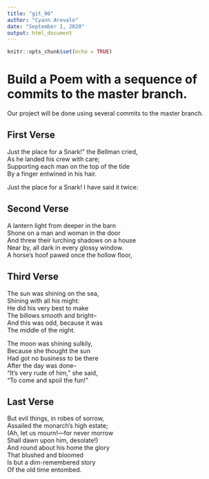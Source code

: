 ```yaml
---
title: "git_00"
author: "Cyann Arevalo"
date: "September 1, 2020"
output: html_document
---
```


```r
knitr::opts_chunk$set(echo = TRUE)
```
# Build a Poem with a sequence of commits to the master branch.
Our project will be done using several commits to the master branch.
<!-- Do not modify or change any text in "!--" bracketed areas such as this --- these are instructions to
you, if you change any of this the git program will notice it and compromise your git merging strategy !-->

## First Verse 
<!--Put the first five lines of a poem by Lewis Carrol in this section!-->
  
   Just the place for a Snark!" the Bellman cried,  
  As he landed his crew with care;  
  Supporting each man on the top of the tide  
  By a finger entwined in his hair.  

  Just the place for a Snark! I have said it twice:    

## Second Verse
<!--Put the first five lines of a poem by Robert Frost here!-->
  
  A lantern light from deeper in the barn  
  Shone on a man and woman in the door  
  And threw their lurching shadows on a house  
  Near by, all dark in every glossy window.  
  A horse's hoof pawed once the hollow floor,  
   
## Third Verse
<!--Put the first two verses of The Walrus and the Carpenter here!-->
  
  The sun was shining on the sea,  
  Shining with all his might:  
  He did his very best to make  
  The billows smooth and bright--  
  And this was odd, because it was  
  The middle of the night.  
    
  The moon was shining sulkily,  
  Because she thought the sun  
  Had got no business to be there  
  After the day was done--  
  "It's very rude of him," she said,  
  "To come and spoil the fun!"  
  
## Last Verse
<!--Put a short poem of your choice 8-20 lines,here!-->

  But evil things, in robes of sorrow,  
  Assailed the monarch’s high estate;   
  (Ah, let us mourn!—for never morrow  
  Shall dawn upon him, desolate!)  
  And round about his home the glory  
  That blushed and bloomed  
  Is but a dim-remembered story  
  Of the old time entombed.  
